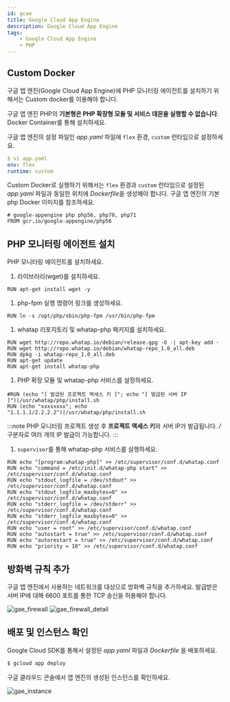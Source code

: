 ```yaml
---
id: gcae
title: Google Cloud App Engine
description: Google Cloud App Engine
tags:
    - Google Cloud App Engine
    - PHP
---
```

<!--
구글 앱 엔진(Google Cloud App Engine)에 PHP 모니터링을 설치하기 위해서는 custom docker를 사용해야 합니다. 구글 앱 엔진 PHP의 기본형은 PHP 모니터링의 PHP Extension 및 Service (데몬)의 실행이 불가능합니다. Docker Container를 통해 설치하세요.
-->
## Custom Docker

구글 앱 엔진(Google Cloud App Engine)에 PHP 모니터링 에이전트를 설치하기 위해서는 Custom docker를 이용해야 합니다. 

구글 앱 엔진 PHP의 **기본형은 PHP 확장형 모듈 및 서비스 데몬을 실행할 수 없습니다**. Docker Container를 통해 설치하세요. 

구글 앱 엔진의 설정 파일인 *app.yaml* 파일에 `flex` 환경, `custom` 런타임으로 설정하세요.

```yaml title=SH
$ vi app.yaml
env: flex
runtime: custom
```
<!-- 경로? flex/custom -->
Custom Docker로 실행하기 위해서는 `flex` 환경과 `custom` 런타임으로 설정된 *app.yaml* 파일과 동일한 위치에 *Dockerfile*을 생성해야 합니다. 구글 앱 엔진의 기본 php Docker 이미지를 참조하세요.

```docker title=Docker
# google-appengine php php56, php70, php71
FROM gcr.io/google-appengine/php56
```
<!-- 과정 설명 및 구분 등 수정 필요 -->
## PHP 모니터링 에이전트 설치

PHP 모니터링 에이전트를 설치하세요.

1. 라이브러리(wget)를 설치하세요.
  ```docker
  RUN apt-get install wget -y
  ```
1. php-fpm 실행 명령어 링크를 생성하세요.
  ```docker
  RUN ln -s /opt/php/sbin/php-fpm /usr/bin/php-fpm
  ```
1. whatap 리포지토리 및 whatap-php 패키지를 설치하세요.
  ```docker
  RUN wget http://repo.whatap.io/debian/release.gpg -O -| apt-key add -
  RUN wget http://repo.whatap.io/debian/whatap-repo_1.0_all.deb
  RUN dpkg -i whatap-repo_1.0_all.deb
  RUN apt-get update
  RUN apt-get install whatap-php
  ```
1. PHP 확장 모듈 및 whatap-php 서비스를 설정하세요.
  ```docker
  #RUN (echo "[ 발급된 프로젝트 액세스 키 ]"; echo "[ 발급된 서버 IP ]")|/usr/whatap/php/install.sh
  RUN (echo "xxxxxxxx"; echo "1.1.1.1/2.2.2.2")|/usr/whatap/php/install.sh
  ```
  :::note
  PHP 모니터링 프로젝트 생성 후 **프로젝트 액세스 키**와 서버 IP가 발급됩니다. */* 구분자로 여러 개의 IP 발급이 가능합니다.
  :::
1. `supervisor`를 통해 whatap-php 서비스를 실행하세요.
  ```docker
  RUN echo "[program:whatap-php]" >> /etc/supervisor/conf.d/whatap.conf
  RUN echo "command = /etc/init.d/whatap-php start" >> /etc/supervisor/conf.d/whatap.conf
  RUN echo "stdout_logfile = /dev/stdout" >> /etc/supervisor/conf.d/whatap.conf
  RUN echo "stdout_logfile_maxbytes=0" >> /etc/supervisor/conf.d/whatap.conf
  RUN echo "stderr_logfile = /dev/stderr" >> /etc/supervisor/conf.d/whatap.conf
  RUN echo "stderr_logfile_maxbytes=0" >> /etc/supervisor/conf.d/whatap.conf
  RUN echo "user = root" >> /etc/supervisor/conf.d/whatap.conf
  RUN echo "autostart = true" >> /etc/supervisor/conf.d/whatap.conf
  RUN echo "autorestart = true" >> /etc/supervisor/conf.d/whatap.conf
  RUN echo "priority = 10" >> /etc/supervisor/conf.d/whatap.conf
  ```

## 방화벽 규칙 추가

구글 앱 엔진에서 사용하는 네트워크를 대상으로 방화벽 규칙을 추가하세요. 발급받은 서버 IP에 대해 6600 포트를 통한 TCP 송신을 허용해야 합니다.

![gae_firewall](https://img.whatap.io/media/agent_php/install/tinified/gae_firewall.png)
![gae_firewall_detail](https://img.whatap.io/media/agent_php/install/tinified/gae_firewall_detail.png)

## 배포 및 인스턴스 확인

Google Cloud SDK를 통해서 설정된 *app.yaml* 파일과 *Dockerfile* 을 배포하세요.

```bash title=SH
$ gcloud app deploy
```

구글 클라우드 콘솔에서 앱 엔진의 생성된 인스턴스를 확인하세요.

![gae_instance](https://img.whatap.io/media/agent_php/install/tinified/gae_instance.png)